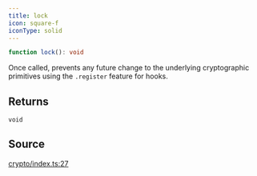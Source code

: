 ```yaml
---
title: lock
icon: square-f
iconType: solid
---
```


```ts
function lock(): void
```

Once called, prevents any future change to the underlying cryptographic primitives using the `.register` feature for
hooks.

## Returns

`void`

## Source

[crypto/index.ts:27](https://github.com/dominant-strategies/quais.js/blob/c917e0989e665998ec2ac2eca2d080b032686e60/src/crypto/index.ts#L27)
